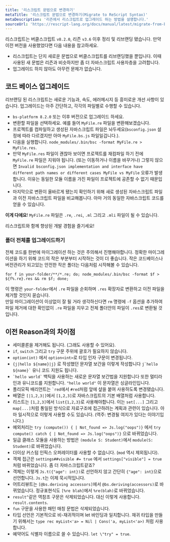 ```yaml
---
title: '리스크립트 문법으로 변경하기'
metaTitle: '리스크립트 문법으로 변경하기(Migrate to ReScript Syntax)'
metaDescription: '리즌에서 리스크립트로 업그레이드 하는 방법을 설명합니다.'
sourceUrl: 'https://rescript-lang.org/docs/manual/latest/migrate-from-bucklescript-reason'
---
```


리스크립트는 버클스크립트 `v8.2.0`, 리즌 `v3.6` 이후 정리 및 리브랜딩 됐습니다. 만약 이전 버전을 사용했었다면 다음 내용을 참고하세요.

- 리스크립트는 단지 새로운 문법으로 버클스크립트를 리브랜딩했을 뿐입니다. 이때 사용된 새 문법은 리즌과 비슷하지만 좀 더 자바스크립트 사용자층을 고려합니다.
- 업그레이드 하지 않아도 아무런 문제가 없습니다.

## 코드 베이스 업그레이드

리브랜딩 된 리스크립트는 새로운 기능과, 속도, 에러메시지 등 흥미로운 개선 사항이 있습니다. 업그레이드는 아주 간단하고, 각각의 파일별로 수행할 수 있습니다. 

- `bs-platform 8.2.0` 또는 이후 버전으로 업그레이드 하세요.
- 변환할 파일을 선택하세요. 예를 들어 `MyFile.re` 파일을 변환해보겠습니다.
- 프로젝트를 컴파일하고 생성된 자바스크립트 파일은 놔두세요(`bsconfig.json` 설정에 따라 다르겠지만 아마 `MyFile.bs.js` 파일일겁니다.).
- 다음을 실행합니다. `node_modules/.bin/bsc -format MyFile.re > MyFile.res`.
- 만약 `MyFile.res` 파일이 괜찮아 보이면 프로젝트를 재컴파일 하기 전에 `MyFile.re` 파일은 지워야 됩니다. (또는 이동하거나 이름을 바꾸거나) 그렇지 않으면 `Invalid bsconfig.json implementation and interface have different path names or different cases MyFile vs MyFile` 오류가 발생합니다. 이유는 동일한 모듈 이름을 가진 파일이 프로젝트에 공존할 수 없기 때문입니다.
- 마지막으로 변환이 올바르게 됐는지 확인하기 위해 새로 생성된 자바스크립트 파일과 이전 자바스크립트 파일을 비교해봅니다. 아마 거의 동일한 자바스크립트 코드를 얻을 수 있습니다.

**이게 다에요**! `MyFile.re` 파일은 `.re`, `.rei`, `.ml` 그리고 `.mli` 파일이 될 수 있습니다.

리스크립트와 함께 향상된 개발 경험을 즐기세요!

### 폴더 전체를 업그레이드하기

전체 코드를 한번에 마이그레이션 하는 것은 주의해서 진행해야합니다.
정확한 마이그레이션을 하기 위해 코드의 작은 부분부터 시작하는 것이 더 좋습니다.
작은 코드베이스나 버전관리가 되고있는 안전한 작은 폴더는 다음처럼 시작해볼 수 있습니다.

```console
for f in your-folder/**/*.re; do; node_modules/.bin/bsc -format $f > ${f%.re}.res && rm $f; done;
```

이 명령은 `your-folder`에서 `.re` 파일을 순회하며 `.res` 확장자로 변환하고 이전 파일을 제거할 것인지 묻습니다.  
만일 마이그레이션이 이상없이 잘 될 거라 생각하신다면 `rm` 명령에 `-f` 옵션을 추가하여 파일 제거에 대한 확인없이 `.re` 파일을 지우고 전체 폴더안의 파일이 `.res`로 변환될 것입니다.

## 이전 Reason과의 차이점

- 세미콜론을 제거해도 됩니다. (그래도 사용할 수 있어요).
- `if`, `switch` 그리고 `try` 구문 주위에 괄호가 필요하지 않습니다.
- `option(int)` 에서 `option<int>`로 타입 인자 구문이 변경됩니다.
- `{j|hello ${name}|j}` 로 작성했던 문자열 보간을 이렇게 작성합니다 `` j`hello ${name}` `` 유니 코드 지원도 됩니다.
- `` `hello world` `` 백틱을 사용하는 새로운 문자열 보간법을 지원합니다 또한 멀티라인과 유니코드를 지원합니다. `"hello world"` 이 문자열은 싱글라인입니다.
- 폴리모픽 배리언트는 `` `red ``에서 `#red`처럼 앞에 샾을 붙여 사용하도록 변경됐습니다.
- 배열은 `[|1,2,3|]`에서 `[1,2,3]`로 자바스크립트의 기본 배열처럼 사용합니다.
- 리스트는 `[1,2,3]`에서 `list{1,2,3}`로 사용해야합니다. 이는 `set[...]` 그리고 `map[...]`처럼 통일된 방식으로 자료구조에 접근하려는 계획과 관련이 있습니다. 아마 일시적으로 이렇게 사용할 수도 있습니다. (역주: 변경될 여지가 있다는 이야기입니다.)
- 예외처리는 `try (compute()) { | Not_found => Js.log("oops")}` 에서 `try compute() catch { | Not_found => Js.log("oops")}` 으로 바뀌었습니다.
- 일급 클래스 모듈을 사용하는 방법은 `(module S: Student)`에서 `module(S: Student)`로 바뀌었습니다.
- 더이상 커스텀 인픽스 오퍼레이터를 사용할 수 없습니다. (`mod` 역시 제외됩니다). 
- 객체 접근은 `settings##visible #= true` 에서 `settings["visible"] = true`처럼 바뀌었습니다. 좀 더 자바스크립트같죠?
- 객체는 이렇게 `Js.t({"age": int})`로 선언하지 않고 간단히 `{"age": int}`으로 선언합니다. `Js.t`는 이제 묵시적입니다.
- 어트리뷰트는 `[@bs.deriving accessors]`에서 `@bs.deriving(accessors)`로 바뀌었습니다. 정규표현식도 `[%re blah]`에서 `%re(blah)`로 바뀌었습니다.
- `result^`같은 역참조 구문은 삭제되었습니다. 대신 이렇게 사용합니다. `result.contents`.
- `fun` 구문을 사용한 패턴 매칭 문법은 삭제되었습니다.
- 타입 선언은 기본적으로 비-재귀적이며 let 바인딩과 일치합니다. 재귀 타입을 만들기 위해서는 `type rec myList<'a> = Nil | Cons('a, myList<'a>)` 처럼 사용합니다.
- 예약어도 식별자 이름으로 쓸 수 있습니다. `let \"try" = true`.
